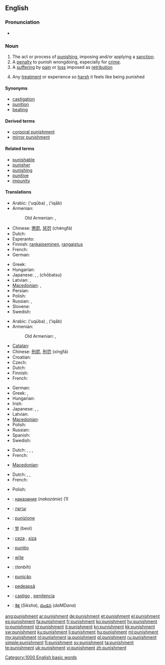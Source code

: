 {{wikipedia}}
==English==

===Pronunciation===
* {{audio|en-us-punishment.ogg|Audio (US)}}

===Noun===
{{en-noun}}

# The act or process of [[punish]]ing, imposing and/or applying a [[sanction]].
# A [[penalty]] to punish wrongdoing, especially for [[crime]].
# A [[suffering]] by [[pain]] or [[loss]] imposed as [[retribution]]
# {{figurative}} Any [[treatment]] or experience so [[harsh]] it feels like being punished

====Synonyms====
* [[castigation]]
* [[punition]]
* [[beating]]

====Derived terms====
* [[corporal punishment]]
* [[mirror punishment]]

====Related terms====
* [[punishable]]
* [[punisher]]
* [[punishing]]
* [[punitive]]
* [[impunity]]

====Translations====
{{trans-top|the act of punishing}}
* Arabic: {{Arab|[[عقوبة]]}} (ʻuqūba) {{f}}, {{Arab|[[عقاب]]}} (ʻiqāb) {{m}}
* Armenian: {{t-|hy|պատիժ|tr=patiž}}
*: Old Armenian: {{tø|xcl|պատիժ|tr=patiž|sc=Armn|xs=Old Armenian}}, {{tø|xcl|պատուհաս|tr=patuhas|sc=Armn|xs=Old Armenian}}
* Chinese: [[懲罰]], [[惩罚]] (chéngfá)
* Dutch: {{t|nl|bestraffing|f}}
* Esperanto: {{t-|eo|puno|xs=Esperanto}}
* Finnish: [[rankaiseminen]], [[rangaistus]]
* French: {{t+|fr|punition|f}}
* German: {{t+|de|Strafe|f}}
{{trans-mid}}
* Greek: {{t+|el|τιμωρία}}
* Hungarian: {{t+|hu|büntetés}}
* Japanese: {{t+|ja|罰|tr=[[ばつ]], batsu}}, {{Jpan|[[懲罰]]}}, {{Jpan|[[ちょうばつ]]}} (chōbatsu)
* Latvian: {{t-|lv|sods|m|xs=Latvian}}, {{t-|lv|sodīšana|f|xs=Latvian}}
* [[Macedonian]]: {{t-|mk|казна|f|tr=kázna}},  {{t|mk|казнување|n|tr=kaznúvanje}}
* Persian: {{t|fa|گوشمالی دادن|tr=guŝmāli dādan|xs=Persian}}
* Polish: {{t|pl|karanie|n}}
* Russian: {{t+|ru|наказание|n|tr=nakazánije}}, {{t+|ru|кара|f|tr=kára}}
* Slovene: {{t+|sl|kazen|n}}
* Swedish: {{t+|sv|straff|n}}
{{trans-bottom}}

{{trans-top|penalty for wrongdoing}}
* Arabic: {{Arab|[[عقوبة]]}} (ʻuqūba) {{f}}, {{Arab|[[عقاب]]}} (ʻiqāb) {{m}}
* Armenian: {{t-|hy|պատիժ|tr=patiž}}
*: Old Armenian: {{tø|xcl|պատիժ|tr=patiž|sc=Armn|xs=Old Armenian}}, {{tø|xcl|պատուհաս|tr=patuhas|sc=Armn|xs=Old Armenian}}
* [[Catalan]]: {{t|ca|càstig|m}}
* Chinese: [[刑罰]], [[刑罚]] (xíngfá)
* Croatian: {{t-|hr|kazna|f}}
* Czech: {{t-|cs|trest|m}}
* Dutch: {{t+|nl|straf|m|f}}
* Finnish: {{t-|fi|rangaistus}}
* French: {{t+|fr|punition|f}}
{{trans-mid}}
* German: {{t+|de|Bestrafung|f}}
* Greek: {{t+|el|τιμωρία}}, {{t+|el|ποινή}}
* Hungarian: {{t+|hu|büntetés}}
* Irish: {{t|ga|pionós|m}}
* Japanese: {{t+|ja|罰|tr=[[ばつ]], batsu}}, {{t-|ja|刑罰|tr=keibatsu}}, {{t|ja|処罰|tr=shobatsu}}
* Latvian: {{t-|lv|sods|m|xs=Latvian}}
* [[Macedonian]]: {{t-|mk|казна|f|tr=kázna}}
* Polish: {{t+|pl|kara|f}}
* Russian: {{t+|ru|наказание|n|tr=nakazánije}}
* Spanish: {{t+|es|castigo|m}}
* Swedish: {{t+|sv|straff|n}}
{{trans-bottom}}

{{trans-top|suffering imposed as retribution}}
* Dutch: {{t-|nl|afstraffing|f}},  {{t|nl|boetedoening|f}},  {{t-|nl|vergelding|f}},  {{t+|nl|boete|m|f}}
* French: {{t+|fr|punition|f}}
{{trans-mid}}
* [[Macedonian]]: {{t-|mk|казна|f|tr=kázna}}
{{trans-bottom}}

{{trans-top|harsh treatment or experience}}
* Dutch: {{t-|nl|afstraffing|f}}, {{t|nl|beproeving|f}},  {{t-|nl|vergelding|f}}
* French: {{t+|fr|punition|f}}
{{trans-mid}}
* Polish: {{t|pl|wycisk|m}}
{{trans-bottom}}

{{checktrans-top}}
* {{ttbc|Bulgarian}}: [[наказание]] (''nakazánie'') {{n}} (1)
* {{ttbc|Hebrew}}: [[ענישה]] {{f}}
* {{ttbc|Italian}}: [[punizione]] {{f}}
* {{ttbc|Korean}}: [[벌]] (beol)
* {{ttbc|Kurdish}}: [[ceza]] {{m}}, [[siza]] {{m}}
* {{ttbc|Latin}}: [[punitio]] {{f}}
* {{ttbc|Old English}}: [[wite|wīte]] {{n}}
* {{ttbc|Persian}}: {{fa-Arab|[[تنبیه]]}} (''tanbih'')
* {{ttbc|Portuguese}}: [[punição]] {{f}}
* {{ttbc|Romanian}}: [[pedeapsă]] {{f}}
* {{ttbc|Spanish}}: [[castigo]] {{m}}, [[penitencia]] {{f}}
* {{ttbc|Telugu}}: [[శిక్ష]] (''Siksha''), [[దండన]] (''daMDana'')
{{trans-bottom}}

[[Category:1000 English basic words]]

[[ang:punishment]]
[[ar:punishment]]
[[de:punishment]]
[[et:punishment]]
[[el:punishment]]
[[es:punishment]]
[[fa:punishment]]
[[fr:punishment]]
[[ko:punishment]]
[[hy:punishment]]
[[io:punishment]]
[[id:punishment]]
[[it:punishment]]
[[kn:punishment]]
[[kk:punishment]]
[[sw:punishment]]
[[ku:punishment]]
[[li:punishment]]
[[hu:punishment]]
[[ml:punishment]]
[[my:punishment]]
[[nl:punishment]]
[[ja:punishment]]
[[pl:punishment]]
[[ru:punishment]]
[[simple:punishment]]
[[fi:punishment]]
[[sv:punishment]]
[[ta:punishment]]
[[te:punishment]]
[[uk:punishment]]
[[vi:punishment]]
[[zh:punishment]]